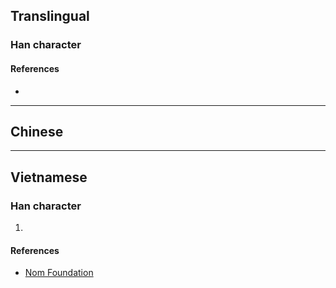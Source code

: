 {{character info/new}}
==Translingual==

===Han character===
{{Han char|rn=75|rad=木|as=10|sn=14|four=|canj=DYAD|ids=⿰木桌}}

====References====
* {{Han ref|kx=0546.251|dkj=15346|hdz=21263.110|uh=69D5|ud=27093}}

----

==Chinese==
{{zh-see|桌|v}}

----

==Vietnamese==

===Han character===
{{vi-readings|rs=木10|hanviet=trác}}

# {{defn|lang=vi|sort=木10}}

====References====
* [http://nomfoundation.org/common/nom_details.php?codepoint=69d5 Nom Foundation]